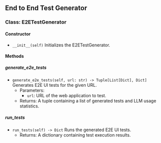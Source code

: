 ## End to End Test Generator

### Class: E2ETestGenerator

#### Constructor

- `__init__(self)`
  Initializes the E2ETestGenerator.

#### Methods

##### generate_e2e_tests

- `generate_e2e_tests(self, url: str) -> Tuple[List[Dict], Dict]`
  Generates E2E UI tests for the given URL.
  - Parameters:
    - `url`: URL of the web application to test.
  - Returns: A tuple containing a list of generated tests and LLM usage statistics.

##### run_tests

- `run_tests(self) -> Dict`
  Runs the generated E2E UI tests.
  - Returns: A dictionary containing test execution results.

